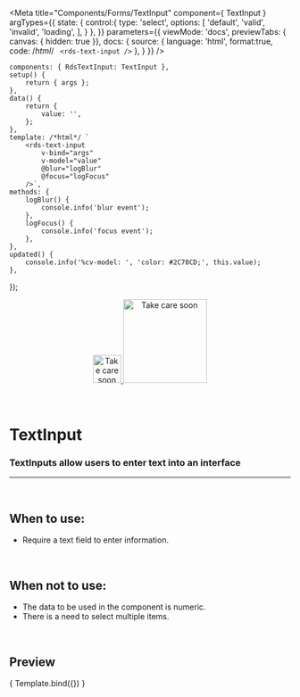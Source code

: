 
<Meta
	title="Components/Forms/TextInput"
	component={ TextInput }
	argTypes={{
		state: {
			control:{
				type: 'select',
				options: [
					'default',
					'valid',
					'invalid',
					'loading',
				],
			}
		},
	}}
	parameters={{
		viewMode: 'docs',
		previewTabs: { canvas: { hidden: true }},
		docs: {
			source: {
				language: 'html',
				format:true,
				code: /*html*/ `
<rds-text-input />`
			},
		}
	}}
/>

	components: { RdsTextInput: TextInput },
	setup() {
		return { args };
	},
	data() {
		return {
			value: '',
		};
	},
	template: /*html*/ `
		<rds-text-input
			v-bind="args" 
			v-model="value"
			@blur="logBlur"
			@focus="logFocus"
		/>`,
	methods: {
		logBlur() {
			console.info('blur event');
		},
		logFocus() {
			console.info('focus event');
		},
	},
	updated() {
		console.info('%cv-model: ', 'color: #2C70CD;', this.value);
	},
});

<div align="center" style={{display: 'flex'}}>
    <a href="https://rahulaher.netlify.app">
        <img src="https://rahulaher.netlify.app/img/logo/glyph-black-colored.svg" alt="Take care soon" width="50" />
        <img src="https://rahulaher.netlify.app/img/logo/word-black-colored.svg" alt="Take care soon" width="150" />
    </a>
</div>

<br />
<br />

# TextInput

### TextInputs allow users to enter text into an interface
---
<br />

## When to use:
- Require a text field to enter information.

<br />

## When not to use:
- The data to be used in the component is numeric.
- There is a need to select multiple items.

<br />

## Preview

<Canvas>
	<Story
		name="TextInput"
	>
		{ Template.bind({}) }
	</Story>
</Canvas>

<ArgsTable story="TextInput" />